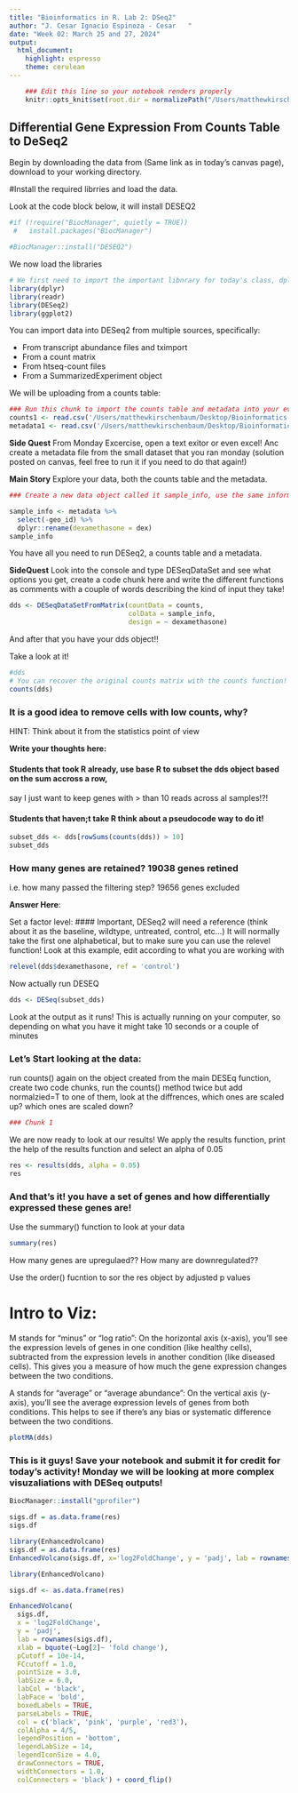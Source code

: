 ```yaml
---
title: "Bioinformatics in R. Lab 2: DSeq2"
author: "J. Cesar Ignacio Espinoza - Cesar   "
date: "Week 02: March 25 and 27, 2024"
output: 
  html_document: 
    highlight: espresso
    theme: cerulean
---
```


```r
    ### Edit this line so your notebook renders properly
    knitr::opts_knit$set(root.dir = normalizePath("/Users/matthewkirschenbaum/Desktop/Bioinformatics in R")) 
```

## Differential Gene Expression From Counts Table to DeSeq2
Begin by downloading the data from (Same link as in today's canvas page), download to your working directory.

#Install the required librries and load the data.

Look at the code block below, it will install DESEQ2
```r
#if (!require("BiocManager", quietly = TRUE))
 #   install.packages("BiocManager")

#BiocManager::install("DESEQ2")
```

We now load the libraries
```r
# We first need to import the important libnrary for today's class, dplyr
library(dplyr)
library(readr)
library(DESeq2)
library(ggplot2)
```
You can import data into DESeq2 from multiple sources, specifically:

- From transcript abundance files and tximport
- From a count matrix
- From htseq-count files
- From a SummarizedExperiment object

We will be uploading from a counts table:
```r
### Run this chunk to import the counts table and metadata into your evironment.
counts1 <- read.csv('/Users/matthewkirschenbaum/Desktop/Bioinformatics in R/airway_scaledcounts.csv', row.names = 1, header = TRUE)
metadata1 <- read.csv('/Users/matthewkirschenbaum/Desktop/Bioinformatics in R/airway_metadata.csv', row.names = 1, header = TRUE)
```

**Side Quest** From Monday Excercise, open a text exitor or even excel! Anc create a metadata file from the small dataset that you ran monday (solution posted on canvas, feel free to run it if you need to do that again!)

**Main Story** Explore your data, both the counts table and the metadata.

```r
### Create a new data object called it sample_info, use the same information as metadata but remove the GEO_ID Column, and change the name from dex to dexamethasone in the header, show your code here

sample_info <- metadata %>%
  select(-geo_id) %>%
  dplyr::rename(dexamethasone = dex)
sample_info

```

You have all you need to run DESeq2, a counts table and a metadata. 

**SideQuest** Look into the console and type DESeqDataSet and see what options you get, create a code chunk here and write the different functions as comments with a couple of words describing the kind of input they take!


```r
dds <- DESeqDataSetFromMatrix(countData = counts, 
                              colData = sample_info,
                              design = ~ dexamethasone)
```

And after that you have your dds object!!

Take a look at it!

```r

#dds
# You can recover the original counts matrix with the counts function!
counts(dds)
```

### It is a good idea to remove cells with low counts, why?
HINT: Think about it from the statistics point of view

**Write your thoughts here:**

#### Students that took R already, use base R to subset the  dds object based on the sum accross a row, 
say I just want to keep genes with > than 10 reads across al samples!?!

#### Students that haven;t take R think about a pseudocode way to do it!
```r
subset_dds <- dds[rowSums(counts(dds)) > 10]
subset_dds
```

### How many genes are retained? 19038 genes retined
i.e. how many passed the filtering step? 19656 genes excluded

**Answer Here**: 

Set a factor level:
#### Important, DESeq2 will need a reference (think about it as the baseline, wildtype, untreated, control, etc...)
It will normally take the first one alphabetical, but to make sure you can use the relevel function! Look at this example, edit
according to what you are working with
```r
relevel(dds$dexamethasone, ref = 'control')
```

Now actually run DESEQ

```r
dds <- DESeq(subset_dds)
```

Look at the output as it runs! This is actually running on your computer, so depending on what you have it might take 10 seconds or a couple of minutes

### Let's Start looking at the data:
run counts() again on the object created from the main DESEq function, create two code chunks, run the counts() method twice but add normalzied=T to one of them, look at the diffrences, which ones are scaled up? which ones are scaled down?
```r
### Chunk 1
```

We are now ready to look at our results! We apply the results function, print the help of the results function and select an alpha of 0.05
```r
res <- results(dds, alpha = 0.05)
res
```
### And that's it! you have a set of genes and how differentially expressed these genes are!
Use the summary() function to look at your data 
```r
summary(res)
```

How many genes are upregulaed?? How many are downregulated??

Use the order() fucntion to sor the res object by adjusted p values

# Intro to Viz:

M stands for "minus" or "log ratio": On the horizontal axis (x-axis), you'll see the expression levels of genes in one condition (like healthy cells), subtracted from the expression levels in another condition (like diseased cells). This gives you a measure of how much the gene expression changes between the two conditions.

A stands for "average" or "average abundance": On the vertical axis (y-axis), you'll see the average expression levels of genes from both conditions. This helps to see if there's any bias or systematic difference between the two conditions.

```r
plotMA(dds)
```

### This is it guys! Save your notebook and submit it for credit for today's activity! Monday we will be looking at more complex visuzaliations with DESeq outputs!

```r
BiocManager::install("gprofiler")
```

```r
sigs.df = as.data.frame(res)
sigs.df
```

```r
library(EnhancedVolcano)
sigs.df = as.data.frame(res)
EnhancedVolcano(sigs.df, x='log2FoldChange', y = 'padj', lab = rownames(sigs.df))
```

```r
library(EnhancedVolcano)

sigs.df <- as.data.frame(res)

EnhancedVolcano(
  sigs.df,
  x = 'log2FoldChange',
  y = 'padj',
  lab = rownames(sigs.df),
  xlab = bquote(~Log[2]~ 'fold change'),
  pCutoff = 10e-14,
  FCcutoff = 1.0,
  pointSize = 3.0,
  labSize = 6.0,
  labCol = 'black',
  labFace = 'bold',
  boxedLabels = TRUE,
  parseLabels = TRUE,
  col = c('black', 'pink', 'purple', 'red3'),
  colAlpha = 4/5,
  legendPosition = 'bottom',
  legendLabSize = 14,
  legendIconSize = 4.0,
  drawConnectors = TRUE,
  widthConnectors = 1.0,
  colConnectors = 'black') + coord_flip()
```